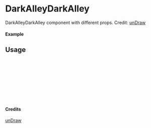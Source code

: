 
<Meta of={DarkAlleyDarkAlley} title="unDraw/DarkAlleyDarkAlley" />

# DarkAlleyDarkAlley

DarkAlleyDarkAlley component with different props.
Credit: [unDraw](https://undraw.co/illustrations)

#### Example

<Canvas of={DarkAlleyDarkAlley.Primary} />

## Usage

```ts
import { DarkAlleyDarkAlley } from "yadl-ui";

const Example = () => {
  return (
      <DarkAlleyDarkAlley />
  );
};

export default Example;
```

#### Credits
[unDraw](https://undraw.co/illustrations)
